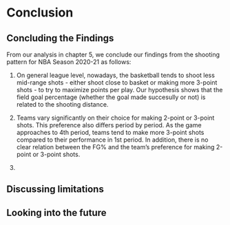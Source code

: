 # Conclusion

## Concluding the Findings

From our analysis in chapter 5, we conclude our findings from the shooting pattern for NBA Season 2020-21 as follows:

1. On general league level, nowadays, the basketball tends to shoot less mid-range shots - either shoot close to basket or making more 3-point shots - to try to maximize points per play. Our hypothesis shows that the field goal percentage (whether the goal made succesully or not) is related to the shooting distance. 

2. Teams vary significantly on their choice for making 2-point or 3-point shots. This preference also differs period by period. As the game approaches to 4th period, teams tend to make more 3-point shots compared to their performance in 1st period. In addition, there is no clear relation between the FG% and the team's preference for making 2-point or 3-point shots. 

3. 

## Discussing limitations

## Looking into the future
